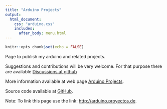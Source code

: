 ```yaml
---
title: "Arduino Projects"
output:
  html_document:
    css: "arduino.css"
    includes:
      after_body: menu.html
---
```


```r
knitr::opts_chunk$set(echo = FALSE)
```

<p>Page to publish my arduino and related projects.</p>

<p>Suggestions and contributions will be very welcome. For that purpose there are available <a href="https://github.com/MMunozMarquez/arduino/discussions">Discussions at github</a></p>

<p>More information available at web page <a href="https://arduino.proyectos.de/index.html">Arduino Projects</a>.</p>

<p>Source code available at <a href="https://github.com/MMunozMarquez/arduino/">GitHub</a>.</p>

<p><bold>Note<bold>: To link this page use the link: <a href="http://arduino.proyectos.de">http://arduino.proyectos.de</a>.</p>